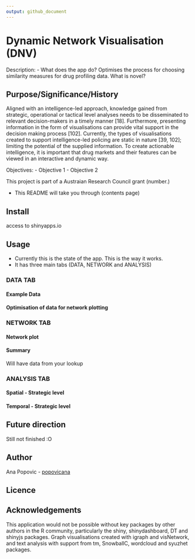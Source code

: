 ```yaml
---
output: github_document
---
```


# Dynamic Network Visualisation (DNV)
Description:
- What does the app do? Optimises the process for choosing similarity measures for drug profiling data. What is novel?

## Purpose/Significance/History
Aligned with an intelligence-led approach, knowledge gained from strategic, operational or tactical level analyses needs to be disseminated to relevant decision-makers in a timely manner [18]. Furthermore, presenting information in the form of visualisations can provide vital support in the decision making process [102]. Currently, the types of visualisations created to support intelligence-led policing are static in nature [39, 102]; limiting the potential of the supplied information. To create actionable intelligence, it is important that drug markets and their features can be viewed in an interactive and dynamic way.

Objectives: 
- Objective 1 
- Objective 2


This project is part of a Austraian Research Council grant (number.)


- This README will take you through (contents page)

## Install 
access to shinyapps.io 

## Usage
- Currently this is the state of the app. This is the way it works.
- It has three main tabs (DATA, NETWORK and ANALYSIS)

### DATA TAB
#### Example Data

#### Optimisation of data for network plotting 

### NETWORK TAB
#### Network plot

#### Summary
Will have data from your lookup

### ANALYSIS TAB
#### Spatial - Strategic level

#### Temporal - Strategic level 

## Future direction
Still not finished :O 

## Author 
Ana Popovic - [popovicana](https://github.com/PopovicAna)

## Licence

## Acknowledgements 


This application would not be possible without key packages by other authors in the R community, particularly the shiny, shinydashboard, DT and shinyjs packages. Graph visualisations created with igraph and visNetwork, and text analysis with support from tm, SnowballC, wordcloud and syuzhet packages.